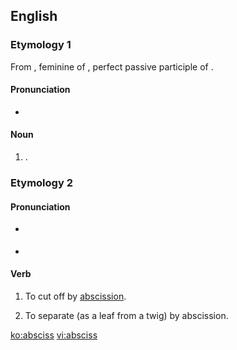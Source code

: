 ==English==

===Etymology 1===
From {{etyl|la|en}} {{term|abscissa|lang=la}}, feminine of {{term|abscissus|lang=la}}, perfect passive participle of {{term|abscindo|abscindō|cut asunder|lang=la}}.

====Pronunciation====
* {{a|RP}} {{IPA|/ˈæbsɪs/}}

====Noun====
{{en-noun|es}}

# {{alternate form of |abscissa}}.

===Etymology 2===
{{back-form|abscission}}

====Pronunciation====
* {{a|RP}} {{IPA|/əbˈsɪs/}}
* {{a|US}} {{IPA|æb.ˈsɪs/}}
{{rfap|UK|UK}}


====Verb====
{{en-verb|absciss|es}}

# {{transitive}} To cut off by [[abscission]].
# {{intransitive}} To separate (as a leaf from a twig) by abscission.

[[ko:absciss]]
[[vi:absciss]]